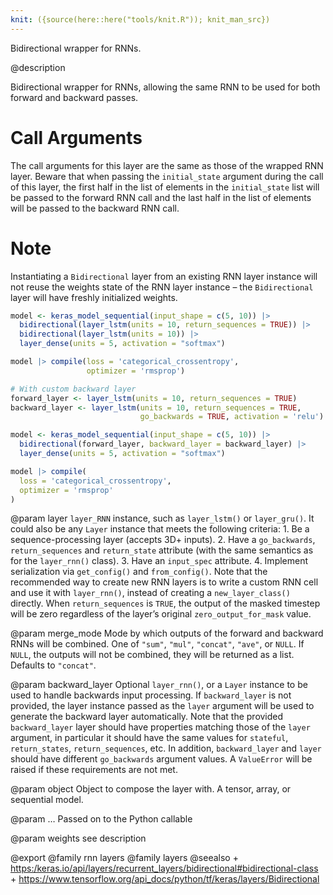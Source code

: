 ```yaml
---
knit: ({source(here::here("tools/knit.R")); knit_man_src})
---
```

Bidirectional wrapper for RNNs.

@description

Bidirectional wrapper for RNNs, allowing the same RNN to be used for both
forward and backward passes.

# Call Arguments
The call arguments for this layer are the same as those of the
wrapped RNN layer. Beware that when passing the `initial_state`
argument during the call of this layer, the first half in the
list of elements in the `initial_state` list will be passed to
the forward RNN call and the last half in the list of elements
will be passed to the backward RNN call.

# Note
Instantiating a `Bidirectional` layer from an existing RNN layer
instance will not reuse the weights state of the RNN layer instance -- the
`Bidirectional` layer will have freshly initialized weights.

```r
model <- keras_model_sequential(input_shape = c(5, 10)) |>
  bidirectional(layer_lstm(units = 10, return_sequences = TRUE)) |>
  bidirectional(layer_lstm(units = 10)) |>
  layer_dense(units = 5, activation = "softmax")

model |> compile(loss = 'categorical_crossentropy',
                 optimizer = 'rmsprop')

# With custom backward layer
forward_layer <- layer_lstm(units = 10, return_sequences = TRUE)
backward_layer <- layer_lstm(units = 10, return_sequences = TRUE,
                             go_backwards = TRUE, activation = 'relu')

model <- keras_model_sequential(input_shape = c(5, 10)) |>
  bidirectional(forward_layer, backward_layer = backward_layer) |>
  layer_dense(units = 5, activation = "softmax")

model |> compile(
  loss = 'categorical_crossentropy',
  optimizer = 'rmsprop'
)
```

@param layer
`layer_RNN` instance, such as
`layer_lstm()` or `layer_gru()`.
It could also be any `Layer` instance
that meets the following criteria:
1. Be a sequence-processing layer (accepts 3D+ inputs).
2. Have a `go_backwards`, `return_sequences` and `return_state`
attribute (with the same semantics as for the `layer_rnn()` class).
3. Have an `input_spec` attribute.
4. Implement serialization via `get_config()` and `from_config()`.
Note that the recommended way to create new RNN layers is to write a
custom RNN cell and use it with `layer_rnn()`, instead of
creating a `new_layer_class()` directly.
When `return_sequences` is `TRUE`, the output of the masked
timestep will be zero regardless of the layer's original
`zero_output_for_mask` value.

@param merge_mode
Mode by which outputs of the forward and backward RNNs
will be combined. One of `"sum"`, `"mul"`, `"concat"`, `"ave"`, or `NULL`.
If `NULL`, the outputs will not be combined,
they will be returned as a list. Defaults to `"concat"`.

@param backward_layer
Optional `layer_rnn()`,
or a `Layer` instance to be used to handle
backwards input processing.
If `backward_layer` is not provided, the layer instance passed
as the `layer` argument will be used to generate the backward layer
automatically.
Note that the provided `backward_layer` layer should have properties
matching those of the `layer` argument, in particular
it should have the same values for `stateful`, `return_states`,
`return_sequences`, etc. In addition, `backward_layer`
and `layer` should have different `go_backwards` argument values.
A `ValueError` will be raised if these requirements are not met.

@param object
Object to compose the layer with. A tensor, array, or sequential model.

@param ...
Passed on to the Python callable

@param weights
see description

@export
@family rnn layers
@family layers
@seealso
+ <https:/keras.io/api/layers/recurrent_layers/bidirectional#bidirectional-class>
+ <https://www.tensorflow.org/api_docs/python/tf/keras/layers/Bidirectional>
